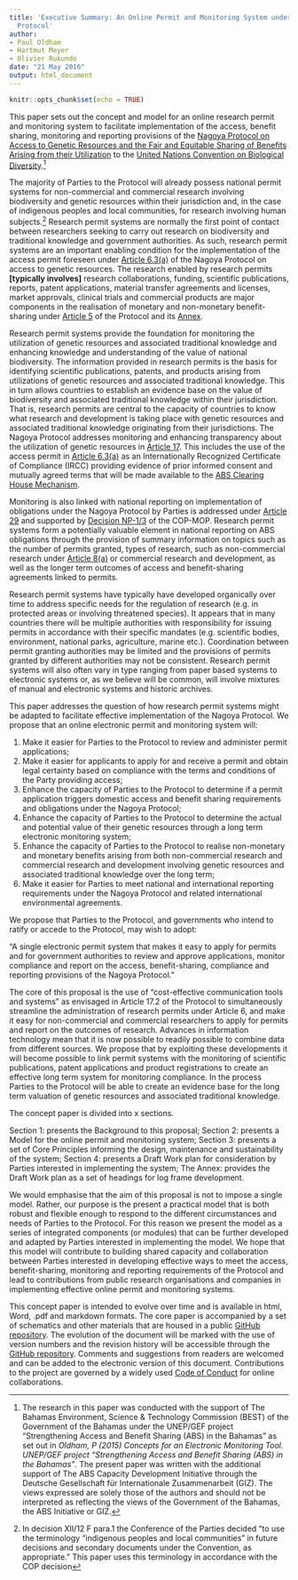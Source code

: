 ```yaml
---
title: 'Executive Summary: An Online Permit and Monitoring System under the Nagoya
  Protocol'
author:
- Paul Oldham
- Hartmut Meyer
- Olivier Rukundo
date: "21 May 2016"
output: html_document
---
```

```r
knitr::opts_chunk$set(echo = TRUE)
```

This paper sets out the concept and model for an online research permit and monitoring system to facilitate implementation of the access, benefit sharing, monitoring and reporting provisions of the [Nagoya Protocol on Access to Genetic Resources and the Fair and Equitable Sharing of Benefits Arising from their Utilization](https://www.cbd.int/abs/about/) to the [United Nations Convention on Biological Diversity](https://www.cbd.int).^[The research in this paper was conducted with the support of The Bahamas Environment, Science & Technology Commission (BEST) of the Government of the Bahamas under the UNEP/GEF project “Strengthening Access and Benefit Sharing (ABS) in the Bahamas" as set out in *Oldham, P (2015) Concepts for an Electronic Monitoring Tool. UNEP/GEF project “Strengthening Access and Benefit Sharing (ABS) in the Bahamas”*. The present paper was written with the additional support of The ABS Capacity Development Initiative through the Deutsche Gesellschaft für Internationale Zusammenarbeit (GIZ). The views expressed are solely those of the authors and should not be interpreted as reflecting the views of the Government of the Bahamas, the ABS Initiative or GIZ.] 

The majority of Parties to the Protocol will already possess national permit systems for non-commercial and commercial research involving biodiversity and genetic resources within their jurisdiction and, in the case of indigenous peoples and local communities, for research involving human subjects.^[In decision XII/12 F para.1 the Conference of the Parties decided "to use the terminology “indigenous peoples and local communities” in future decisions and secondary documents under the Convention, as appropriate." This paper uses this terminology in accordance with the COP decision] Research permit systems are normally the first point of contact between researchers seeking to carry out research on biodiversity and traditional knowledge and government authorities. As such, research permit systems are an important enabling condition for the implementation of the access permit foreseen under [Article 6.3(a)](https://www.cbd.int/abs/text/articles/default.shtml?sec=abs-06) of the Nagoya Protocol on access to genetic resources. The research enabled by research permits **[typically involves]** research collaborations, funding, scientific publications, reports, patent applications, material transfer agreements and licenses, market approvals, clinical trials and commercial products are major components in the realisation of monetary and non-monetary benefit-sharing under [Article 5](https://www.cbd.int/abs/text/articles/default.shtml?sec=abs-05) of the Protocol and its [Annex](https://www.cbd.int/abs/text/articles/default.shtml?sec=abs-37).

Research permit systems provide the foundation for monitoring the utilization of genetic resources and associated traditional knowledge and enhancing knowledge and understanding of the value of national biodiversity. The information provided in research permits is the basis for identifying scientific publications, patents, and products arising from utilizations of genetic resources and associated traditional knowledge. This in turn allows countries to establish an evidence base on the value of biodiversity and associated traditional knowledge within their jurisdiction. That is, research permits are central to the capacity of countries to know what research and development is taking place with genetic resources and associated traditional knowledge originating from their jurisdictions. The Nagoya Protocol addresses monitoring and enhancing transparency about the utilization of genetic resources in [Article 17](https://www.cbd.int/abs/text/articles/default.shtml?sec=abs-17). This includes the use of the access permit in [Article 6.3(a)](https://www.cbd.int/abs/text/articles/default.shtml?sec=abs-06) as an Internationally Recognized Certificate of Compliance (IRCC) providing evidence of prior informed consent and mutually agreed terms that will be made available to the [ABS Clearing House Mechanism](https://www.cbd.int/abs/theabsch.shtml). 

Monitoring is also linked with national reporting on implementation of obligations under the Nagoya Protocol by Parties is addressed under [Article 29](https://www.cbd.int/abs/text/articles/default.shtml?sec=abs-29) and supported by [Decision NP-1/3](https://www.cbd.int/decisions/?id=13403) of the COP-MOP. Research permit systems form a potentially valuable element in national reporting on ABS obligations through the provision of summary information on topics such as the number of permits granted, types of research, such as non-commercial research under [Article 8(a)](https://www.cbd.int/abs/text/articles/default.shtml?sec=abs-08) or commercial research and development, as well as the longer term outcomes of access and benefit-sharing agreements linked to permits.  

Research permit systems have typically have developed organically over time to address specific needs for the regulation of research (e.g. in protected areas or involving threatened species). It appears that in many countries there will be multiple authorities with responsibility for issuing permits in accordance with their specific mandates (e.g. scientific bodies, environment, national parks, agriculture, marine etc.). Coordination between permit granting authorities may be limited and the provisions of permits granted by different authorities may not be consistent. Research permit systems will also often vary in type ranging from paper based systems to electronic systems or, as we believe will be common, will involve mixtures of manual and electronic systems and historic archives.   

This paper addresses the question of how research permit systems might be adapted to facilitate effective implementation of the Nagoya Protocol. We propose that an online electronic permit and monitoring system will: 

1.	Make it easier for Parties to the Protocol to review and administer permit applications;
2.	Make it easier for applicants to apply for and receive a permit and obtain legal certainty based on compliance with the terms and conditions of the Party providing access;
3.	Enhance the capacity of Parties to the Protocol to determine if a permit application triggers domestic access and benefit sharing requirements and obligations under the Nagoya Protocol;
4.	 Enhance the capacity of Parties to the Protocol to determine the actual and potential value of their genetic resources through a long term electronic monitoring system;
5.	Enhance the capacity of Parties to the Protocol to realise non-monetary and monetary benefits arising from both non-commercial research and commercial research and development involving genetic resources and associated traditional knowledge over the long term;
6.	Make it easier for Parties to meet national and international reporting requirements under the Nagoya Protocol and related international environmental agreements.

We propose that Parties to the Protocol, and governments who intend to ratify or accede to the Protocol, may wish to adopt: 

 “A single electronic permit system that makes it easy to apply for permits and for government authorities to review and approve applications, monitor compliance and report on the access, benefit-sharing, compliance and reporting provisions of the Nagoya Protocol.” 

The core of this proposal is the use of “cost-effective communication tools and systems” as envisaged in Article 17.2 of the Protocol to simultaneously streamline the administration of research permits under Article 6, and make it easy for non-commercial and commercial researchers to apply for permits and report on the outcomes of research. Advances in information technology mean that it is now possible to readily possible to combine data from different sources. We propose that by exploiting these developments it will become possible to link permit systems with the monitoring of scientific publications, patent applications and product registrations to create an effective long term system for monitoring compliance. In the process Parties to the Protocol will be able to create an evidence base for the long term valuation of genetic resources and associated traditional knowledge. 

The concept paper is divided into x sections. 

Section 1: presents the Background to this proposal; 
Section 2: presents a Model for the online permit and monitoring system;
Section 3: presents a set of Core Principles informing the design, maintenance and sustainability of the system;
Section 4: presents a Draft Work plan for consideration by Parties interested in implementing the system; 
The Annex: provides the Draft Work plan as a set of headings for log frame development.

We would emphasise that the aim of this proposal is not to impose a single model. Rather, our purpose is the present a practical model that is both robust and flexible enough to respond to the different circumstances and needs of Parties to the Protocol. For this reason we present the model as a series of integrated components (or modules) that can be further developed and adapted by Parties interested in implementing the model. We hope that this model will contribute to building shared capacity and collaboration between Parties interested in developing effective ways to meet the access, benefit-sharing, monitoring and reporting requirements of the Protocol and lead to contributions from public research organisations and companies in implementing effective online permit and monitoring systems.

This concept paper is intended to evolve over time and is available in html, Word, .pdf and markdown formats. The core paper is accompanied by a set of schematics and other materials that are housed in a public [GitHub repository](https://github.com/poldham/abs_permits). The evolution of the document will be marked with the use of version numbers and the revision history will be accessible through the [GitHub repository](https://github.com/poldham/abs_permits). Comments and suggestions from readers are welcomed and can be added to the electronic version of this document. Contributions to the project are governed by a widely used [Code of Conduct](https://github.com/poldham/abs_permits/blob/master/CONDUCT.Rmd) for online collaborations. 



